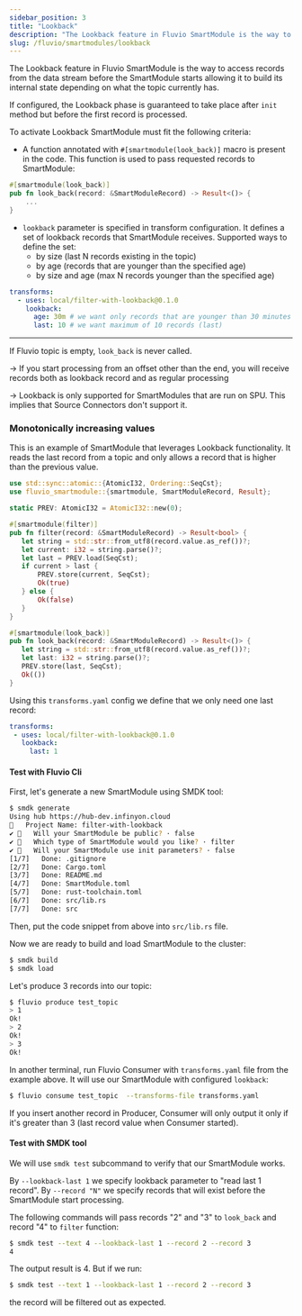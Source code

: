 ```yaml
---
sidebar_position: 3
title: "Lookback"
description: "The Lookback feature in Fluvio SmartModule is the way to access records from the data stream before the SmartModule starts allowing it to build its internal state depending on what the topic currently has"
slug: /fluvio/smartmodules/lookback
---
```


The Lookback feature in Fluvio SmartModule is the way to access records from the data stream before the SmartModule starts allowing it to build its internal state depending on what the topic currently has.

If configured, the Lookback phase is guaranteed to take place after `init` method but before the first record is processed.

To activate Lookback SmartModule must fit the following criteria:

- A function annotated with `#[smartmodule(look_back)]` macro is present in the code. This function is used to pass requested records to SmartModule:

```rust
#[smartmodule(look_back)]
pub fn look_back(record: &SmartModuleRecord) -> Result<()> {
    ...
}
```
- `lookback` parameter is specified in transform configuration. It defines a set of lookback records that SmartModule receives. Supported ways to define the set:
    - by size (last N records existing in the topic)
    - by age (records that are younger than the specified age)
    - by size and age (max N records younger than the specified age)

```yaml
transforms:
  - uses: local/filter-with-lookback@0.1.0
    lookback:
      age: 30m # we want only records that are younger than 30 minutes
      last: 10 # we want maximum of 10 records (last)
```

---

If Fluvio topic is empty, `look_back` is never called.

-> If you start processing from an offset other than the end, you will receive records both as lookback record and as regular processing

-> Lookback is only supported for SmartModules that are run on SPU. This implies that Source Connectors don't support it.

### Monotonically increasing values

This is an example of SmartModule that leverages Lookback functionality. It reads the last record from a topic and
only allows a record that is higher than the previous value.

```rust
use std::sync::atomic::{AtomicI32, Ordering::SeqCst};
use fluvio_smartmodule::{smartmodule, SmartModuleRecord, Result};

static PREV: AtomicI32 = AtomicI32::new(0);

#[smartmodule(filter)]
pub fn filter(record: &SmartModuleRecord) -> Result<bool> {
   let string = std::str::from_utf8(record.value.as_ref())?;
   let current: i32 = string.parse()?;
   let last = PREV.load(SeqCst);
   if current > last {
       PREV.store(current, SeqCst);
       Ok(true)
   } else {
       Ok(false)
   }
}

#[smartmodule(look_back)]
pub fn look_back(record: &SmartModuleRecord) -> Result<()> {
   let string = std::str::from_utf8(record.value.as_ref())?;
   let last: i32 = string.parse()?;
   PREV.store(last, SeqCst);
   Ok(())
}
```

Using this `transforms.yaml` config we define that we only need one last record:

```yaml title="transforms.yaml"
transforms:
 - uses: local/filter-with-lookback@0.1.0
   lookback:
     last: 1
```

#### Test with Fluvio Cli
First, let's generate a new SmartModule using SMDK tool:


```bash copy="fl"
$ smdk generate
Using hub https://hub-dev.infinyon.cloud
🤷   Project Name: filter-with-lookback
✔ 🤷   Will your SmartModule be public? · false
✔ 🤷   Which type of SmartModule would you like? · filter
✔ 🤷   Will your SmartModule use init parameters? · false
[1/7]   Done: .gitignore
[2/7]   Done: Cargo.toml
[3/7]   Done: README.md
[4/7]   Done: SmartModule.toml
[5/7]   Done: rust-toolchain.toml
[6/7]   Done: src/lib.rs
[7/7]   Done: src
```
Then, put the code snippet from above into `src/lib.rs` file.

Now we are ready to build and load SmartModule to the cluster:


```bash copy="fl"
$ smdk build
$ smdk load
```

Let's produce 3 records into our topic:


```bash copy="fl"
$ fluvio produce test_topic
> 1
Ok!
> 2
Ok!
> 3
Ok!
```

In another terminal, run Fluvio Consumer with `transforms.yaml` file from the example above. It will use our SmartModule with configured `lookback`:


```bash copy="fl"
$ fluvio consume test_topic  --transforms-file transforms.yaml
```

If you insert another record in Producer, Consumer will only output it only if it's greater than 3 (last record value when Consumer started).


#### Test with SMDK tool
We will use `smdk test` subcommand to verify that our SmartModule works.

By `--lookback-last 1` we specify lookback parameter to "read last 1 record".
By `--record "N"` we specify records that will exist before the SmartModule start processing.

The following commands will pass records "2" and "3" to `look_back` and record "4" to `filter` function:


```bash copy="fl"
$ smdk test --text 4 --lookback-last 1 --record 2 --record 3
4
```
The output result is 4. But if we run:


```bash copy="fl"
$ smdk test --text 1 --lookback-last 1 --record 2 --record 3
```
the record will be filtered out as expected.
